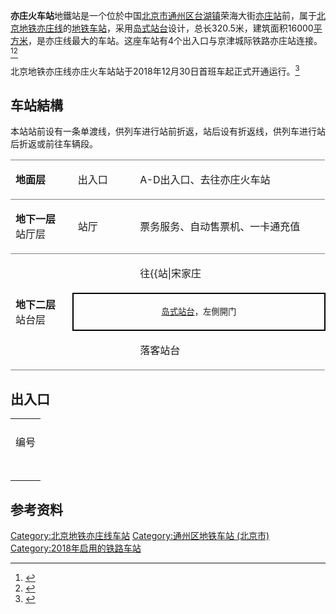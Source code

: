 {{noteTA
|G1 =Railway}}
{{About|[[北京地铁|北京地铁]]车站|[[中国铁路|中国铁路]]车站|亦庄站}}
{{Infobox station
|name = 亦庄火车站
|eng_name = Yizhuang Huochezhan<br />(Yizhuang Railway Station)
|livery = 
|linecolour = {{北京地铁颜色|亦}}
|image = 亦庄火车站（地铁站）站台.jpg
|caption = 亦庄火车站地铁站的站台，可见天花板的e-Town字样
|other_name = 
|country = {{PRC}}
|borough = [[北京市|北京市]][[通州区_(北京市)|通州区]][[台湖镇|台湖镇]]
|address = 荣海大街[[亦庄站|亦庄站]]前
|coordinates = {{coord|39|48|39.87|N|116|35|43.35|E|display=inline,title|type:railwaystation}}
|elevation = 
|operator = [[北京市地铁运营有限公司|北京市地铁运营有限公司]]
|lines = {{北京地铁线路名|亦|SL}}
|distance = 
|platform = 1座[[岛式站台|岛式站台]]
|tracks = 2条
|connections = 国铁[[亦庄站|亦庄站]]（尚未啟用）
|structure = 地下车站
|hall = 
|depth = 
|levels = 
|interchange = 
|exits = 4個
|elevator = 
|escalator = 
|architect = 
|architectural_style = 
|colour = 
|type = 
|status = 运营中
|code = 
|zone = 
|classification = 
|website = 
|built = 
|opened = 2018年12月30日
|passengers = 
|trains = 
|station_hours = 
|hours = 
|first = {{北京地铁线路名|亦|S}}
:往{{北京地铁起讫站|亦庄|L}}：05:20
|last = {{北京地铁线路名|亦|S}}
:往{{北京地铁起讫站|亦庄|L}}：22:40
|adjacent = {{adjacent stations|system=北京地铁|line=亦|left=次渠|note-left=1.334km|note-mid=距离[[宋家庄站_(北京市)|宋家庄]]22.728km}}
|route_map = {{Routemap|inline=yes|map=
utSTRf\utSTRg~~ ~~{{rmr|Licon=U|{{stl|北京地铁|次渠}}}}
utABZg2\utSTR+tc3
utSTR+tc1\utABZg+4
utSTR+BSl\utSTR+BSr
utSTR+BSl\utSTR+BSr
utABZg2\utABZg3
utABZg+1\utABZg+4
utSTRe\utSTRe
uCONTf\uCONTf~~ ~~{{rmr|Licon=D|[[台湖车辆段|台湖车辆段]]}}
}}
}}
'''亦庄火车站'''地鐵站是一个位於中国[[北京市|北京市]][[通州区_(北京市)|通州区]][[台湖镇|台湖镇]]荣海大街[[亦庄站|亦庄站]]前，属于[[北京地铁|北京地铁]][[北京地铁亦庄线|亦庄线]]的[[地铁车站|地铁车站]]，采用[[岛式站台|岛式站台]]设计，总长320.5米，建筑面积16000[[平方米|平方米]]，是亦庄线最大的车站。这座车站有4个出入口与京津城际铁路亦庄站连接。<ref>{{cite web|url=http://house.people.com.cn/GB/11160104.html|title=亦庄火车站连通京津城际|date=2010-03-17|accessdate=2010-04-02|publisher=[[人民网|人民网]]|archive-date=2020-05-08|archive-url=https://web.archive.org/web/20200508085041/http://house.people.com.cn/GB/11160104.html|dead-url=no}}</ref><ref>{{cite web|url=http://news.sina.com.cn/c/2010-04-02/042417311683s.shtml|title=亦庄火车站主体封顶|date=2010-04-02|accessdate=2010-04-02|publisher=[[新浪|新浪]]|archive-date=2020-05-08|archive-url=https://web.archive.org/web/20200508085046/http://news.sina.com.cn/c/2010-04-02/042417311683s.shtml|dead-url=no}}</ref>

北京地铁亦庄线亦庄火车站站于2018年12月30日首班车起正式开通运行。<ref>{{Cite news|url=http://bj.news.163.com/18/1230/10/E492DVNH04388CSB.html|title=地铁6号线西延、8号线三期四期今天开通试运营|author=北京青年报|date=2018年12月30日|work=|accessdate=|archive-date=2020年5月8日|archive-url=https://web.archive.org/web/20200508085050/http://bj.news.163.com/18/1230/10/E492DVNH04388CSB.html|dead-url=no}}</ref>

==车站結構==
本站站前设有一条单渡线，供列车进行站前折返，站后设有折返线，供列车进行站后折返或前往车辆段。
{|cellspacing=0 cellpadding=3
|style="border-top:solid 1px gray;border-bottom:solid 1px gray;" width=100|'''地面层'''
|style="border-top:solid 1px gray;border-bottom:solid 1px gray;" width=100|出入口
|style="border-top:solid 1px gray;border-bottom:solid 1px gray;" width=350|A-D出入口、去往亦庄火车站
|-
|style="border-bottom:solid 1px gray;"|'''地下一层'''<br />站厅层
|style="border-bottom:solid 1px gray;"|站厅
|style="border-bottom:solid 1px gray;"|票务服务、自动售票机、一卡通充值
|-
|style="border-bottom:solid 1px gray;" rowspan=3|'''地下二层'''<br />站台层
|{{arrow|L}}
|{{北京地铁线路名|亦|c}}往{{站|宋家庄||北京市}}<small>（{{站|次渠}}）</small>
|-
|style="border-right:solid 2px black;border-left:solid 2px black;border-top:solid 2px black;border-bottom:solid 2px black;" colspan=2|<center><small>[[岛式站台|岛式站台]]，左側開门</small></center>
|-
|style="border-bottom:solid 1px gray;"|{{arrow|R}}
|style="border-bottom:solid 1px gray;"|{{北京地铁线路名|亦|c}}落客站台
|}

== 出入口 ==
{| class="wikitable"
| colspan="5" align="center" bgcolor="{{北京地铁颜色|亦}}" |
|-
! 编号
! 指示
! 建议前往的目的地
! 照片
! 无障碍设施
|-
|{{港鐵出口|A|附=升}}
|站前街
|首开万科城市之光、泰禾1号、银河湾
|[[File:Exit_A_of_Yizhuang_Railway_Station,_Yizhuang_Line.jpg|居中]]
|[[File:Missing_image_text.svg|210x210像素]]
|-
|{{港鐵出口|B}}
|
|''未启用''
|[[File:Exit_B_of_Yizhuang_Railway_Station,_Yizhuang_Line_(2).jpg|居中]]
|{{n/a}}
|-
|{{港鐵出口|C}}
|
|''未启用''
|[[File:Missing_image_text.svg|210x210像素]]
|{{n/a}}
|-
|{{港鐵出口|D}}
|
|国铁[[亦庄站|亦庄站]]（暂未开通）站前广场
|[[File:Exit_D_of_Yizhuang_Railway_Station,_Yizhuang_Line.jpg|居中]]
|{{n/a}}
|-
| colspan="5" bgcolor="#EEEEEE" | {{港鐵出口|註=升}}
|}

== 参考资料 ==
{{reflist}}

{{北京地铁亦庄线}}

[[Category:北京地铁亦庄线车站|Category:北京地铁亦庄线车站]]
[[Category:通州区地铁车站_(北京市)|Category:通州区地铁车站 (北京市)]]
[[Category:2018年启用的铁路车站|Category:2018年启用的铁路车站]]